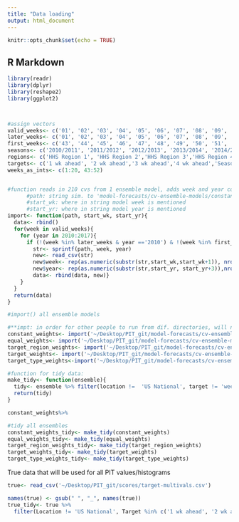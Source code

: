 ```yaml
---
title: "Data loading"
output: html_document
---
```


```r
knitr::opts_chunk$set(echo = TRUE)

```

## R Markdown


```r
library(readr)
library(dplyr)
library(reshape2)
library(ggplot2)



#assign vectors 
valid_weeks<- c('01', '02', '03', '04', '05', '06', '07', '08', '09', '10', '11', '12', '13', '14', '15', '16', '17', '18', '19', '20', '43', '44', '45', '46', '47', '48', '49', '50', '51', '52')
later_weeks<- c('01', '02', '03', '04', '05', '06', '07', '08', '09', '10', '11', '12', '13', '14', '15', '16', '17', '18', '19', '20')
first_weeks<- c('43', '44', '45', '46', '47', '48', '49', '50', '51', '52')
seasons<- c('2010/2011', '2011/2012', '2012/2013', '2013/2014', '2014/2015', '2015/2016', '2016/2017')
regions<- c('HHS Region 1', 'HHS Region 2','HHS Region 3','HHS Region 4','HHS Region 5','HHS Region 6','HHS Region 7','HHS Region 8','HHS Region 9','HHS Region 10')
targets<- c('1 wk ahead', '2 wk ahead','3 wk ahead','4 wk ahead','Season peak percentage')
weeks_as_ints<- c(1:20, 43:52)


#function reads in 210 cvs from 1 ensemble model, adds week and year columns and binds them 
      #path: string sim. to 'model-forecasts/cv-ensemble-models/constant-weights/EW%s-%s-constant-weights.csv'
      #start_wk: where in string model week is mentioned
      #start_yr: where in string model year is mentioned
import<- function(path, start_wk, start_yr){     
  data<- rbind()
  for(week in valid_weeks){
    for (year in 2010:2017){
      if (!(week %in% later_weeks & year =='2010') & !(week %in% first_weeks & year =='2017')){
        str<- sprintf(path, week, year)
        new<- read_csv(str)
        new$week<- rep(as.numeric(substr(str,start_wk,start_wk+1)), nrow(new)) #adds column: week 
        new$year<- rep(as.numeric(substr(str,start_yr, start_yr+3)),nrow(new)) #adds column: year 
        data<- rbind(data, new)}
    }
  }
  return(data)
}

#import() all ensemble models 

#**impt: in order for other people to run from dif. directories, will need general code for start_wk and start_yr
constant_weights<- import('~/Desktop/PIT_git/model-forecasts/cv-ensemble-models/constant-weights/EW%s-%s-constant-weights.csv', 73, 76)
equal_weights<- import('~/Desktop/PIT_git/model-forecasts/cv-ensemble-models/equal-weights/EW%s-%s-equal-weights.csv', 70, 73)
target_region_weights<- import('~/Desktop/PIT_git/model-forecasts/cv-ensemble-models/target-and-region-based-weights/EW%s-%s-target-and-region-based-weights.csv', 88, 91)
target_weights<- import('~/Desktop/PIT_git/model-forecasts/cv-ensemble-models/target-based-weights/EW%s-%s-target-based-weights.csv', 77, 80)
target_type_weights<-import('~/Desktop/PIT_git/model-forecasts/cv-ensemble-models/target-type-based-weights/EW%s-%s-target-type-based-weights.csv', 82, 85)

#function for tidy data:
make_tidy<- function(ensemble){
  tidy<- ensemble %>% filter(location !=  'US National', target != 'week') %>% mutate(Season = ifelse(week > 30, paste(year, year+1, sep = "/"), paste(year-1, year, sep= "/")))
  return(tidy)
}

constant_weights%>% 

#tidy all ensembles
constant_weights_tidy<- make_tidy(constant_weights)
equal_weights_tidy<- make_tidy(equal_weights)
target_region_weights_tidy<- make_tidy(target_region_weights)
target_weights_tidy<- make_tidy(target_weights)
target_type_weights_tidy<- make_tidy(target_type_weights)

```

True data that will be used for all PIT values/histograms 
```r
true<- read_csv('~/Desktop/PIT_git/scores/target-multivals.csv')

names(true) <- gsub(" ", "_", names(true))
true_tidy<- true %>% 
  filter(Location != 'US National', Target %in% c('1 wk ahead', '2 wk ahead', '3 wk ahead', '4 wk ahead', 'Season peak percentage'))
```







